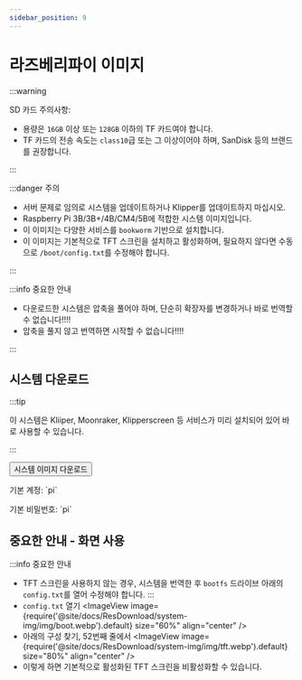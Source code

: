 ```yaml
---
sidebar_position: 9
---
```


# 라즈베리파이 이미지


:::warning

SD 카드 주의사항:

* 용량은 `16GB` 이상 또는 `128GB` 이하의 TF 카드여야 합니다.
* TF 카드의 전송 속도는 `class10`급 또는 그 이상이어야 하며, SanDisk 등의 브랜드를 권장합니다.

:::

:::danger 주의

* 서버 문제로 임의로 시스템을 업데이트하거나 Klipper를 업데이트하지 마십시오.
* Raspberry Pi 3B/3B+/4B/CM4/5B에 적합한 시스템 이미지입니다.
* 이 이미지는 다양한 서비스를 `bookworm` 기반으로 설치합니다.
* 이 이미지는 기본적으로 TFT 스크린을 설치하고 활성화하며, 필요하지 않다면 수동으로 `/boot/config.txt`를 수정해야 합니다.

:::

:::info 중요한 안내

* 다운로드한 시스템은 압축을 풀어야 하며, 단순히 확장자를 변경하거나 바로 번역할 수 없습니다!!!!
* 압축을 풀지 않고 번역하면 시작할 수 없습니다!!!!

:::


## 시스템 다운로드

<Tabs>
  <TabItem value="flyos" label="라즈베리파이 이미지" default>

:::tip

이 시스템은 Kliiper, Moonraker, Klipperscreen 등 서비스가 미리 설치되어 있어 바로 사용할 수 있습니다.

:::

<Button variant="contained" disableElevation href="https://cdn.mellow.klipper.cn/IMG/Beta/RPI-TFT-IMG-new.img.xz">시스템 이미지 다운로드</Button>

<Tabs>
  <TabItem value="fly" label="일반 사용자" default>
  <p>기본 계정: `pi`</p>
  <p>기본 비밀번호: `pi`</p>
  </TabItem>
</Tabs>
  </TabItem>
</Tabs>

## 중요한 안내 - 화면 사용
:::info 중요한 안내
* TFT 스크린을 사용하지 않는 경우, 시스템을 번역한 후 `bootfs` 드라이브 아래의 `config.txt`를 열어 수정해야 합니다.
:::
* `config.txt` 열기
  <ImageView image={require('@site/docs/ResDownload/system-img/img/boot.webp').default} size="60%" align="center" />
* 아래의 구성 찾기, 52번째 줄에서
  <ImageView image={require('@site/docs/ResDownload/system-img/img/tft.webp').default} size="80%" align="center" />
* 이렇게 하면 기본적으로 활성화된 TFT 스크린을 비활성화할 수 있습니다.
